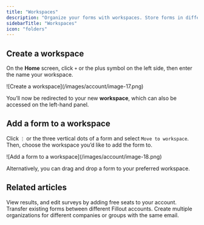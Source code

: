 ```yaml
---
title: "Workspaces"
description: "Organize your forms with workspaces. Store forms in different folders and manage access across user types."
sidebarTitle: "Workspaces"
icon: "folders"
---
```


## Create a workspace

On the **Home** screen, click `+` or the plus symbol on the left side, then enter the name your workspace.

<Frame>
  ![Create a workspace](/images/account/image-17.png)
</Frame>

You’ll now be redirected to your new **workspace**, which can also be accessed on the left-hand panel.

## Add a form to a workspace

Click `⋮` or the three vertical dots of a form and select `Move to workspace`. Then, choose the workspace you’d like to add the form to.

<Frame>
  ![Add a form to a workspace](/images/account/image-18.png)
</Frame>

Alternatively, you can drag and drop a form to your preferred workspace.

## Related articles

<CardGroup cols={3}>
  <Card title="Invite team members to your forms" icon="user-plus" iconType="regular" color="#FFC738" href="/help/invite-collaborators">
    View results, and edit surveys by adding free seats to your account.
  </Card>
  <Card title="Import and export forms" icon="folder-open" iconType="regular" color="#FFC738" href="/help/importing-and-exporting-forms">
    Transfer existing forms between different Fillout accounts.
  </Card>
  <Card title="Organizations" icon="building" iconType="regular" color="#FFC738" href="/help/organizations">
    Create multiple organizations for different companies or groups with the same email.
  </Card>
</CardGroup>